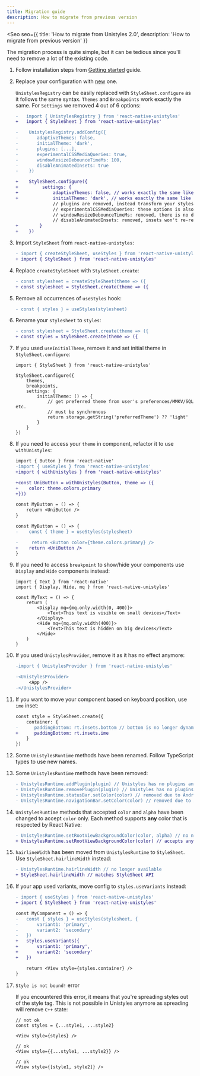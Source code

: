 ```yaml
---
title: Migration guide
description: How to migrate from previous version
---
```



<Seo
    seo={{
        title: 'How to migrate from Unistyles 2.0',
        description: 'How to migrate from previous version'
    }}
>

The migration process is quite simple, but it can be tedious since you'll need to remove a lot of the existing code.

<Steps>

1. Follow installation steps from [Getting started](/v3/start/getting-started) guide.

2. Replace your configuration with [new](/v3/start/configuration) one.

    `UnistylesRegistry` can be easily replaced with `StyleSheet.configure` as it follows the same syntax.
    `Themes` and `Breakpoints` work exactly the same.
    For `Settings` we removed 4 out of 6 options:

   ```diff lang="tsx"
   -   import { UnistylesRegistry } from 'react-native-unistyles'
   +   import { StyleSheet } from 'react-native-unistyles'

   -    UnistylesRegistry.addConfig({
   -       adaptiveThemes: false,
   -       initialTheme: 'dark',
   -       plugins: [...],
   -       experimentalCSSMediaQueries: true,
   -       windowResizeDebounceTimeMs: 100,
   -       disableAnimatedInsets: true
   -    })

   +    StyleSheet.configure({
   +         settings: {
   +             adaptiveThemes: false, // works exactly the same like in 2.0
   +             initialTheme: 'dark', // works exactly the same like in 2.0
                 // plugins are removed, instead transform your styles with static functions
                 // experimentalCSSMediaQueries: these options is also removed, and enabled by default with custom parser
                 // windowResizeDebounceTimeMs: removed, there is no debouncing anymore. Styles are updated with CSS media queries
                 // disableAnimatedInsets: removed, insets won't re-render your views
   +        }
   +    })
   ```

3. Import `StyleSheet` from `react-native-unistyles`:

    ```diff lang="tsx"
    - import { createStyleSheet, useStyles } from 'react-native-unistyles'
    + import { StyleSheet } from 'react-native-unistyles'
    ```
4. Replace `createStyleSheet` with `StyleSheet.create`:

    ```diff lang="tsx"
    - const stylesheet = createStyleSheet(theme => ({
    + const stylesheet = StyleSheet.create(theme => ({
    ```
5. Remove all occurrences of `useStyles` hook:

    ```diff lang="tsx"
    - const { styles } = useStyles(stylesheet)
    ```
6. Rename your `stylesheet` to `styles`:

    ```diff lang="tsx"
    - const stylesheet = StyleSheet.create(theme => ({
    + const styles = StyleSheet.create(theme => ({
    ```
7. If you used `useInitialTheme`, remove it and set initial theme in `StyleSheet.configure`:

    ```tsx
    import { StyleSheet } from 'react-native-unistyles'

    StyleSheet.configure({
        themes,
        breakpoints,
        settings: {
            initialTheme: () => {
                // get preferred theme from user's preferences/MMKV/SQL etc.
                // must be synchronous
                return storage.getString('preferredTheme') ?? 'light'
            }
        }
    })
    ```

8. If you need to access your `theme` in component, refactor it to use `withUnistyles`:

    ```diff lang="tsx"
    import { Button } from 'react-native'
    -import { useStyles } from 'react-native-unistyles'
    +import { withUnistyles } from 'react-native-unistyles'

    +const UniButton = withUnistyles(Button, theme => ({
    +    color: theme.colors.primary
    +}))

    const MyButton = () => {
        return <UniButton />
    }

    const MyButton = () => {
    -    const { theme } = useStyles(stylesheet)

    -     return <Button color={theme.colors.primary} />
    +    return <UniButton />
    }
    ```

9. If you need to access `breakpoint` to show/hide your components use `Display` and `Hide` components instead:

    ```tsx
    import { Text } from 'react-native'
    import { Display, Hide, mq } from 'react-native-unistyles'

    const MyText = () => {
        return (
            <Display mq={mq.only.width(0, 400)}>
                <Text>This text is visible on small devices</Text>
            </Display>
            <Hide mq={mq.only.width(400)}>
                <Text>This text is hidden on big devices</Text>
            </Hide>
        )
    }
    ```

10. If you used `UnistylesProvider`, remove it as it has no effect anymore:

    ```diff lang="tsx"
    -import { UnistylesProvider } from 'react-native-unistyles'

    -<UnistylesProvider>
         <App />
    -</UnistylesProvider>
    ```

11. If you want to move your component based on keyboard position, use `ime` inset:

    ```diff lang="tsx"
    const style = StyleSheet.create({
        container: {
    -      paddingBottom: rt.insets.bottom // bottom is no longer dynamic
    +      paddingBottom: rt.insets.ime
        }
    })
    ```
12. Some `UnistylesRuntime` methods have been renamed. Follow TypeScript types to use new names.
13. Some `UnistylesRuntime` methods have been removed:

    ```diff lang="tsx"
    - UnistylesRuntime.addPlugin(plugin) // Unistyles has no plugins anymore
    - UnistylesRuntime.removePlugin(plugin) // Unistyles has no plugins anymore
    - UnistylesRuntime.statusBar.setColor(color) // removed due to Android 15 deprecation
    - UnistylesRuntime.navigationBar.setColor(color) // removed due to Android 15 deprecation
    ```

14. `UnistylesRuntime` methods that accepted `color` and `alpha` have been changed to accept `color` only. Each method supports **any** color that is respected by React Native:

    ```diff lang="tsx"
    - UnistylesRuntime.setRootViewBackgroundColor(color, alpha) // no need for separate alpha
    + UnistylesRuntime.setRootViewBackgroundColor(color) // accepts any color
    ```

15. `hairlineWidth` has been moved from `UnistylesRuntime` to `StyleSheet`. Use `StyleSheet.hairlineWidth` instead:

    ```diff lang="tsx"
    - UnistylesRuntime.hairlineWidth // no longer available
    + StyleSheet.hairlineWidth // matches StyleSheet API
    ```

16. If your app used variants, move config to `styles.useVariants` instead:

    ```diff lang="tsx"
    - import { useStyles } from 'react-native-unistyles'
    + import { StyleSheet } from 'react-native-unistyles'

    const MyComponent = () => {
    -   const { styles } = useStyles(stylesheet, {
    -       variant1: 'primary',
    -       variant2: 'secondary'
    -   })
    +   styles.useVariants({
    +       variant1: 'primary',
    +       variant2: 'secondary'
    +   })

        return <View style={styles.container} />
    }
    ```

17. `Style is not bound!` error

    If you encountered this error, it means that you're spreading styles out of the style tag. This is not possible in Unistyles anymore as spreading will remove `C++` state:

    ```tsx
    // not ok
    const styles = {...style1, ...style2}

    <View style={styles} />

    // ok
    <View style={{...style1, ...style2}} />

    // ok
    <View style={[style1, style2]} />
    ```

</Steps>

</Seo>
